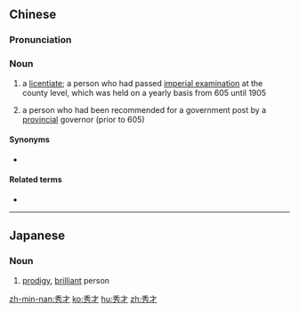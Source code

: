 ==Chinese==
{{zh-forms}}
{{wikipedia|lang=zh}}
{{wikipedia|Imperial examination}}

===Pronunciation===
{{zh-pron
|m=xiùcái,tl=y
|c=sau3 coi4,sau3 coi4-2
|h=pfs=siu-chhòi
|md=séu-cài/séu-còi
|md_note=séu-cài - literary; séu-còi - colloquial
|mn=siù-châi
|w=2xieu ze
|cat=n
}}

===Noun===
{{zh-noun}}

# a [[licentiate]]; a person who had passed [[w:imperial examination|imperial examination]] at the county level, which was held on a yearly basis from 605 until 1905
# {{lb|zh|archaic}} a person who had been recommended for a government post by a [[w:Zhou (country subdivision)|provincial]] governor (prior to 605)

====Synonyms====
* {{zh-l|生員}}

====Related terms====
* {{zh-l|孝廉}}

----

==Japanese==
{{ja-kanjitab}}

===Noun===
{{ja-noun|しゅうさい}}

# [[prodigy]], [[brilliant]] person

[[zh-min-nan:秀才]]
[[ko:秀才]]
[[hu:秀才]]
[[zh:秀才]]